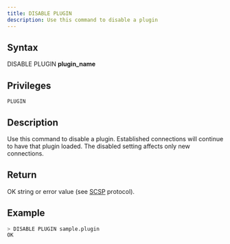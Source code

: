 ```yaml
---
title: DISABLE PLUGIN
description: Use this command to disable a plugin
---
```


## Syntax

DISABLE PLUGIN **plugin_name**

## Privileges

```
PLUGIN
```

## Description

Use this command to disable a plugin. Established connections will continue to have that plugin loaded. The disabled setting affects only new connections.

## Return

OK string or error value (see [SCSP](https://github.com/sqlitecloud/sdk/blob/master/PROTOCOL.md) protocol).

## Example

```bash
> DISABLE PLUGIN sample.plugin
OK
```
